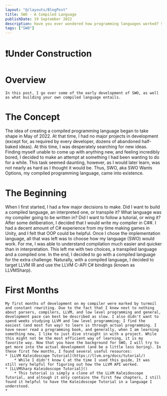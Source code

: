```yaml
---
layout: "@/layouts/BlogPost"
title: SWO - A Compiled Language
publishDate: 19 September 2022
description: Have you ever wondered how programming languages worked? So did I, and that is why I decided to create my own compiled language, SWO.
tags: ["SWO"]
---
```

# ❗Under Construction

# Overview
    In this post, I go over some of the early development of SWO, as well as what building your own compiled language entails.

# The Concept  
   The idea of creating a compiled programming language began to take shape in May of 2022. At that time, I had no major projects in development (except for, as required by every developer, dozens of abandoned half-baked ideas). At this time, I was desperately searching for new ideas. Finding myself unable to come up with anything new, and feeling incredibly bored, I decided to make an attempt at something I had been wanting to do for a while. This task seemed daunting, however, as I would later learn, was not nearly as hard as I thought it would be. Thus, SWO, aka SWO Wants Options, my compiled programming language, came into existence.

# The Beginning 
   When I first started, I had a few major decisions to make. Did I want to build a compiled language, an interpreted one, or transpile it? What language was my compiler going to be written in? Did I want to follow a tutorial, or wing it? After some deliberation, I decided that I would write my compiler in C##. I had a decent amount of C# experience from my time making games in Unity, and I felt that OOP could be helpful. Once I chose the implementation language, all that was left was to choose how my language (SWO) would work. For me, I was able to understand compilation much easier and quicker than in interpretation. This left me with two choices, a transpiled language and a compiled one. In the end, I decided to go with a compiled language for the extra challenge. Naturally, with a compiled language, I decided to target LLVM IR and use the LLVM C-API C# bindings (known as LLVMSharp).

# First Months
    My first months of development on my compiler were marked by turmoil and constant rewriting. Due to the fact that I knew next to nothing about parsers, compilers, LLVM, and low level programming and general, development pace can best be described as slow. I also didn't want to spend weeks studying LLVM and low level programming; I find the easiest (and most fun way) to learn is through actual programming. I have never read a programming book, and generally, when I am learning something new, I like to just dive straight in with a project. While this might not be the most efficient way of learning, it is my favorite way. Now that you have the background for SWO, I will try to get more into the actual development (and be a little less boring). In these first few months, I found several useful resources:
    * [LLVM Kaleidoscope Tutorial](https://llvm.org/docs/tutorial/)
        * While I didn't know C at the time I used this guide, It was still very helpful for figuring out how the LLVM API worked.
    * [LLVMSharp Kaleidoscope Tutorial]()
        * This tutorial is simply a clone of the LLVM Kaleidoscope Tutorial, and altough it only contains the first few chapters, I still found it helpful to have the Kaleidoscope Tutorial in a language I understood. 
    * 
